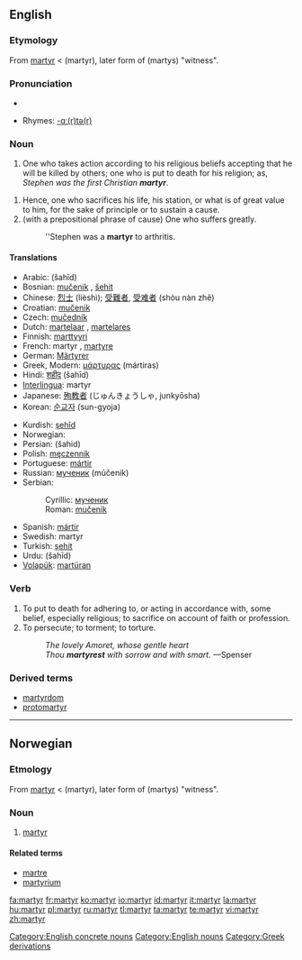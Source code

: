 {{wikipedia}}
==English==

===Etymology===
From {{L.}} [[martyr#Latin|martyr]] < {{AGr.}} '''{{polytonic|[[μάρτυρ]]}}''' (martyr), later form of '''{{polytonic|[[μάρτυς]]}}''' (martys) "witness".

===Pronunciation===
*{{audio|en-us-martyr.ogg|Audio (US)}}

*Rhymes: [[Rhymes:English:-ɑː(r)tə(r)|-ɑː(r)tə(r)]]

===Noun===
{{en-noun}}

# One who takes action according to his religious beliefs accepting that he will be killed by others; one who is put to death for his religion; as, ''Stephen was the first Christian '''martyr'''''.
<!-- maybe somebody can find a way to include women without twice using "he or she"? -->
# Hence, one who sacrifices his life, his station, or what is of great value to him, for the sake of principle or to sustain a cause.  
# (with a prepositional phrase of cause) One who suffers greatly.
#: ''Stephen was a '''martyr''' to arthritis.

====Translations====
{{top}}
*Arabic: {{ARchar|[[شهيد]]}} (šahīd) {{m}}
*Bosnian: [[mučenik]] {{m}}, [[šehit]] {{m}}
*Chinese: [[烈士]] (lièshì); [[受難者]], [[受难者]] (shòu nàn zhě)
*Croatian: [[mučenik]] {{m}}
* Czech: [[mučedník]] {{m}}
*Dutch: [[martelaar]] {{m}}, [[martelares]] {{f}}
*Finnish: [[marttyyri]]
*French: martyr {{m}}, [[martyre]] {{f}}
*German: [[Märtyrer]] {{m}}
*Greek, Modern: [[μάρτυρας]] (mártiras) {{m}}
*Hindi: [[शहीद]] (šahīd) {{m}}
*[[Interlingua]]: martyr
*Japanese: [[殉教者]] (じゅんきょうしゃ, junkyōsha)
*Korean: [[순교자]] (sun-gyoja)
{{mid}}
*Kurdish: [[şehîd]]
*Norwegian: {{t-|no|martyr|m}}
*Persian: {{FAchar|[[شهید]]}} (šahid)
*Polish: [[męczennik]] {{m}}
*Portuguese: [[mártir]]
*Russian: [[мученик]] (múčenik) {{m}}
*Serbian:
*:Cyrillic: [[мученик]] {{m}}
*:Roman: [[mučenik]] {{m}}
*Spanish: [[mártir]] {{m}}
*Swedish: martyr
*Turkish: [[şehit]]
*Urdu: {{URchar|[[شہید]]}} (šahīd) {{m}}
*[[Volapük]]: [[martüran]]
{{bottom}}

===Verb===
{{en-verb}}

# To put to death for adhering to, or acting in accordance with, some belief, especially religious; to sacrifice on account of faith or profession.
# To persecute; to torment; to torture.
#: ''The lovely Amoret, whose gentle heart'' 
#: ''Thou '''martyrest''' with sorrow and with smart.'' —Spenser
<!-- webstah again -->

===Derived terms===
*[[martyrdom]]
*[[protomartyr]]

[[Category:English concrete nouns]]
[[Category:English nouns]]
[[Category:Greek derivations]]

----

==Norwegian==

===Etmology===
From {{L.|no}} [[martyr#Latin|martyr]] < {{AGr.|no}} '''{{polytonic|[[μάρτυρ]]}}''' (martyr), later form of '''{{polytonic|[[μάρτυς]]}}''' (martys) "witness".

===Noun===
{{no-noun-m1}}

# [[martyr#English|martyr]]

====Related terms====
*[[martre]]
*[[martyrium]]

[[fa:martyr]]
[[fr:martyr]]
[[ko:martyr]]
[[io:martyr]]
[[id:martyr]]
[[it:martyr]]
[[la:martyr]]
[[hu:martyr]]
[[pl:martyr]]
[[ru:martyr]]
[[tl:martyr]]
[[ta:martyr]]
[[te:martyr]]
[[vi:martyr]]
[[zh:martyr]]
